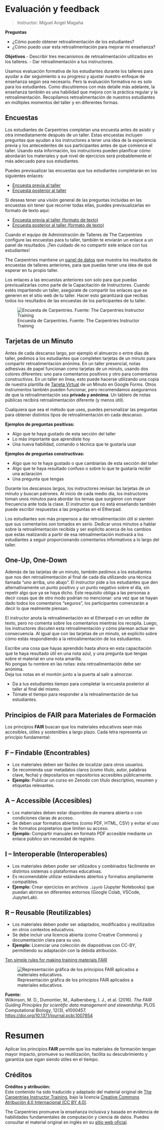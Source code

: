 # Evaluación y feedback

> Instructor: Miguel Angel Magaña

::: {.callout-note title="Resumen"}

**Preguntas**

- ¿Cómo puedo obtener retroalimentación de los estudiantes?
- ¿Cómo puedo usar esta retroalimentación para mejorar mi enseñanza?

**Objetivos**
- Describir tres mecanismos de retroalimentación utilizados en los talleres.
- Dar retroalimentación a tus instructores.

:::

Usamos evaluación formativa de los estudiantes durante los talleres para ayudar a dar seguimiento a su progreso y ajustar nuestro enfoque de enseñanza según sea necesario. Pero la evaluación formativa no es solo para los estudiantes. Como discutiremos con más detalle más adelante, la enseñanza también es una habilidad que mejora con la práctica regular y la retroalimentación. Recopilamos retroalimentación de nuestros estudiantes en múltiples momentos del taller y en diferentes formas.

## Encuestas

Los estudiantes de Carpentries completan una encuesta antes de asistir y otra inmediatamente después de un taller. Estas encuestas incluyen preguntas que ayudan a los instructores a tener una idea de la experiencia previa y los antecedentes de sus participantes antes de que comience el taller. Usando esta información, los instructores pueden planificar cómo abordarán los materiales y qué nivel de ejercicios será probablemente el más adecuado para sus estudiantes.

Puedes previsualizar las encuestas que tus estudiantes completarán en los siguientes enlaces:

- [Encuesta previa al taller](https://carpentries.typeform.com/to/wi32rS?__dangerous-disable-submissions)
- [Encuesta posterior al taller](https://carpentries.typeform.com/to/UgVdRQ?__dangerous-disable-submissions)

Si deseas tener una visión general de las preguntas incluidas en las encuestas sin tener que recorrer todas ellas, puedes previsualizarlas en formato de texto aquí:

- [Encuesta previa al taller (formato de texto)](https://carpentries.github.io/assessment-archives/pre-workshop/pre-workshop.html)
- [Encuesta posterior al taller (formato de texto)](https://carpentries.github.io/assessment-archives/pre-workshop/pre-workshop.html)

Cuando el equipo de Administración de Talleres de The Carpentries configure las encuestas para tu taller, también te enviarán un enlace a un panel de resultados. ¡Ten cuidado de no compartir este enlace con tus estudiantes!

The Carpentries mantiene un [panel de datos](https://workshop-reports.carpentries.org/?aggregate-workshops) que muestra los resultados de encuestas de talleres anteriores, para que puedas tener una idea de qué esperar en tu propio taller.

::: {.callout-note title="Acceso a encuestas"}

Los enlaces a las encuestas anteriores son solo para que puedas previsualizarlas como parte de la Capacitación de Instructores. Cuando estés impartiendo un taller, asegúrate de compartir los enlaces que se generen en el sitio web de tu taller. Hacer esto garantizará que recibas todos los resultados de las encuestas de los participantes de tu taller.

:::

![Encuesta de Carpentries. Fuente: The Carpentries Instructor Training](https://carpentries.github.io/instructor-training/fig/surveyscreenshot3.svg)


## Tarjetas de un Minuto

Antes de cada descanso largo, por ejemplo el almuerzo o entre días de taller, pedimos a los estudiantes que completen tarjetas de un minuto para compartir retroalimentación anónima. En un taller presencial, notas adhesivas de papel funcionan como tarjetas de un minuto, usando dos colores diferentes: uno para comentarios positivos y otro para comentarios constructivos. En un taller en línea, esto puede hacerse utilizando una copia de nuestra plantilla de [Tarjeta Virtual](https://docs.google.com/forms/d/1p7iOV5HNvy4POS4g6eottY8RSfKq4kaoKz1-jIFYTMI/template/preview) de un Minuto en Google Forms. Otros instrumentos también pueden funcionar, pero recomendamos asegurarnos de que la retroalimentación sea **privada y anónima**. Un tablero de notas públicas recibirá retroalimentación diferente (y menos útil).

Cualquiera que sea el método que uses, puedes personalizar las preguntas para obtener distintos tipos de retroalimentación en cada descanso.

**Ejemplos de preguntas positivas:**

- Algo que te haya gustado de esta sección del taller
- Lo más importante que aprendiste hoy
- Una nueva habilidad, comando o técnica que te gustaría usar

**Ejemplos de preguntas constructivas:**

- Algo que no te haya gustado o que cambiarías de esta sección del taller
- Algo que te haya resultado confuso o sobre lo que te gustaría recibir una aclaración
- Una pregunta que tengas

Durante los descansos largos, los instructores revisan las tarjetas de un minuto y buscan patrones. Al inicio de cada medio día, los instructores toman unos minutos para abordar los temas que surgieron con mayor frecuencia ante toda la clase. El instructor que no está enseñando también puede escribir respuestas a las preguntas en el Etherpad.

::: {.callout-note title="Sé explícito sobre el uso de la retroalimentación"}

Los estudiantes son más propensos a dar retroalimentación útil si sienten que sus comentarios son tomados en serio. Dedicar unos minutos a hablar sobre la retroalimentación recibida y ser explícito acerca de los cambios que estás realizando a partir de esa retroalimentación motivará a los estudiantes a seguir proporcionando comentarios informativos a lo largo del taller.

:::

## One-Up, One-Down

Además de las tarjetas de un minuto, también pedimos a los estudiantes que nos den retroalimentación al final de cada día utilizando una técnica llamada “uno arriba, uno abajo”. El instructor pide a los estudiantes que den alternativamente un punto positivo y un punto negativo sobre el día, sin repetir algo que ya se haya dicho. Este requisito obliga a las personas a decir cosas que de otro modo podrían no mencionar: una vez que se hayan dado todos los comentarios “seguros”, los participantes comenzarán a decir lo que realmente piensan.

El instructor anota la retroalimentación en el Etherpad o en un editor de texto, pero no comenta sobre los comentarios mientras los recopila. Luego, los instructores discuten esta retroalimentación y cómo planean actuar en consecuencia. Al igual que con las tarjetas de un minuto, sé explícito sobre cómo estás respondiendo a la retroalimentación de los estudiantes.

::: {.callout-tip title="Danos Tu Retroalimentación"}

Escribe una cosa que hayas aprendido hasta ahora en esta capacitación que te haya resultado útil en una nota azul, y una pregunta que tengas sobre el material en una nota amarilla.  
No pongas tu nombre en las notas: esta retroalimentación debe ser anónima.  
Deja tus notas en el montón junto a la puerta al salir a almorzar.

:::

::: {.callout-note title="Puntos Clave"}

- Da a tus estudiantes tiempo para completar la encuesta posterior al taller al final del mismo.
- Tómate el tiempo para responder a la retroalimentación de tus estudiantes.

:::


## Principios de FAIR para Materiales de Formación

Los principios **FAIR** buscan que los materiales educativos sean más accesibles, útiles y sostenibles a largo plazo. Cada letra representa un principio fundamental:

::: {.callout-note}
## F – Findable (Encontrables)
- Los materiales deben ser fáciles de localizar para otros usuarios.
- Se recomienda usar metadatos claros (como título, autor, palabras clave, fecha) y depositarlos en repositorios accesibles públicamente.
- **Ejemplo:** Publicar un curso en Zenodo con título descriptivo, resumen y etiquetas relevantes.
:::

::: {.callout-note}
## A – Accessible (Accesibles)
- Los materiales deben estar disponibles de manera abierta o con condiciones claras de acceso.
- Se deben usar formatos abiertos (como PDF, HTML, CSV) y evitar el uso de formatos propietarios que limiten su acceso.
- **Ejemplo:** Compartir manuales en formato PDF accesible mediante un enlace público sin necesidad de registro.
:::

::: {.callout-note}
## I – Interoperable (Interoperables)
- Los materiales deben poder ser utilizados y combinados fácilmente en distintos sistemas o plataformas educativas.
- Es recomendable utilizar estándares abiertos y formatos ampliamente compatibles.
- **Ejemplo:** Crear ejercicios en archivos `.ipynb` (Jupyter Notebooks) que puedan abrirse en diferentes entornos (Google Colab, VSCode, JupyterLab).
:::

::: {.callout-note}
## R – Reusable (Reutilizables)
- Los materiales deben poder ser adaptados, modificados y reutilizados en otros contextos educativos.
- Se debe incluir una licencia abierta (como Creative Commons) y documentación clara para su uso.
- **Ejemplo:** Licenciar una colección de diapositivas con CC-BY, permitiendo su adaptación con la debida atribución.
:::


[Ten simple rules for making training materials FAIR](https://doi.org/10.1371/journal.pcbi.1007854)



![Representación gráfica de los principios FAIR aplicados a materiales educativos.](https://journals.plos.org/ploscompbiol/article/file?id=10.1371/journal.pcbi.1007854.g001&type=large)


**Fuente:**  
Wilkinson, M. D., Dumontier, M., Aalbersberg, I. J., et al. (2016). *The FAIR Guiding Principles for scientific data management and stewardship*. PLOS Computational Biology, 12(3), e1000457. [https://doi.org/10.1371/journal.pcbi.1007854](https://doi.org/10.1371/journal.pcbi.1007854)


# Resumen

Aplicar los principios **FAIR** permite que los materiales de formación tengan mayor impacto, promueve su reutilización, facilita su descubrimiento y garantiza que sigan siendo útiles en el tiempo.


## Créditos

**Créditos y atribución:**  
Este contenido ha sido traducido y adaptado del material original de [The Carpentries Instructor Training](https://carpentries.github.io/instructor-training/06-feedback.html), bajo la licencia [Creative Commons Atribución 4.0 Internacional (CC BY 4.0)](https://creativecommons.org/licenses/by/4.0/).

The Carpentries promueve la enseñanza inclusiva y basada en evidencia de habilidades fundamentales de computación y ciencia de datos. Puedes consultar el material original en inglés en su [sitio web oficial](https://carpentries.org/).
